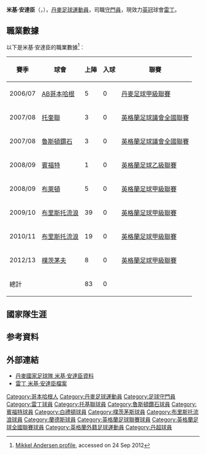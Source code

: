 {{noteTA
|G1=uefa
|T=zh-hans:米克尔·安德森; zh-hk:米基·安達臣;
|1=zh-hans:米克尔·安德森; zh-hk:米基·安達臣;
|2=zh-hans:莫腾·奥尔森;zh-hk:摩頓·奧臣;zh-tw:莫騰·奧爾森;
|3=zh-hans:托奎联; zh-hk:托基聯;
|4=zh-hans:鲁什登钻石; zh-hk:魯斯頓鑽石;
|5=zh-hans:布伦特福德; zh-hk:賓福特;
|6=zh-hans:布莱顿; zh-hk:白禮頓;
}}
{{Infobox Football biography 2
| playername          = 米基·安達臣<br>''Mikkel Andersen''
| image               = Mikkel_Andersen_2017.jpg
| dateofbirth         = {{birth date and age|1988|12|17}}
| cityofbirth         = [[海萊烏|海萊烏]]
| countryofbirth      = [[丹麥|丹麥]]
| height              = {{height|m=1.95}}
| position            = [[守門員|守門員]]
| currentclub         = [[雷丁足球俱乐部|雷丁]]
| clubnumber          = 31
| years1              = 2006-2007
| clubs1              = [[AB哥本哈根|AB哥本哈根]]  
| caps1               = 5   
| goals1              = 0
| years2              = 2007-  
| clubs2              = [[雷丁足球俱乐部|雷丁]]  
| caps2               = 1   
| goals2              = 0
| years3              = 2008      
| clubs3              = →[[托奎联足球俱乐部|托奎联]]  
| caps3               = 3   
| goals3              = 0
| years4              = 2008      
| clubs4              = →[[鲁什登钻石足球俱乐部|魯斯頓鑽石]]  
| caps4               = 3   
| goals4              = 0
| years5              = 2008      
| clubs5              = → [[布伦特福德足球俱乐部|賓福特]]  
| caps5               = 1   
| goals5              = 0
| years6              = 2009      
| clubs6              = → [[布莱顿足球俱乐部|布萊頓]]
| caps6               = 5 
| goals6              = 0
| years7              = 2009-2010
| clubs7              = → [[布里斯托尔流浪者足球俱乐部|布里斯托流浪]]  
| caps7               = 39   
| goals7              = 0
| years8              = 2010-2011
| clubs8              = → [[布里斯托尔流浪者足球俱乐部|布里斯托流浪]]  
| caps8               = 19   
| goals8              = 0
| years8              = 2012
| clubs8              = → [[樸茨茅斯足球俱樂部|樸茨茅斯]]
| caps8               = 18
| years9              = 2013-2014
| clubs9              = → [[兰讷斯足球俱乐部|蘭達斯]]
| caps9               = 10
| goals9              = 0
| nationalyears1      = 2005     
| nationalteam1       = 丹麥U17 
| nationalcaps1       = 2  
| nationalgoals1      = 0
| nationalyears2      = 2006     
| nationalteam2       = 丹麥U18 
| nationalcaps2       = 1  
| nationalgoals2      = 0
| nationalyears3      = 2009
| nationalteam3       = [[丹麥21歲以下國家足球隊|丹麥U21]] 
| nationalcaps3       = 3 
| nationalgoals3      = 0
| pcupdate            = 2014年9月22日 (一) 08:37 (UTC)
| ntupdate            = 2011年7月2日
}}
'''米基·安達臣'''（{{lang-da|'''Mikkel Andersen'''}}，{{bd|1989年|2月1日|catIdx=Andersen, Mikkel}}），[[丹麥|丹麥]][[足球|足球]][[運動員|運動員]]，司職[[守門員|守門員]]，現效力[[英冠|英冠]]球會[[雷丁足球俱乐部|雷丁]]。

==職業數據==
以下是米基·安達臣的職業數據<ref>[http://guardian.touch-line.com/?Lang=0&CTID=11&CPID=83&pStr=Player&PLID=200007&TEID=466 Mikkel Andersen profile], accessed on 24 Sep 2012</ref>︰
{| class="wikitable"
|-
! 賽季 !! 球會 !! 上陣 !! 入球 !! 聯賽  
|-  
| 2006/07 || {{flagicon|Denmark}} [[AB哥本哈根|AB哥本哈根]] || {{0}}{{0}}5 || {{0}}0 || [[丹麥足球甲級聯賽|丹麥足球甲級聯賽]]
|-  
| 2007/08 || {{flagicon|England}} [[托奎聯|托奎聯]] || {{0}}{{0}}3 || {{0}}0 || [[英格蘭足球議會全國聯賽|英格蘭足球議會全國聯賽]]
|-  
| 2007/08 || {{flagicon|England}} [[魯斯頓鑽石|魯斯頓鑽石]] || {{0}}{{0}}3 || {{0}}0 || [[英格蘭足球議會全國聯賽|英格蘭足球議會全國聯賽]]
|-  
| 2008/09 || {{flagicon|England}} [[賓福特足球會|賓福特]] || {{0}}{{0}}1 || {{0}}0 || [[英格蘭足球乙級聯賽|英格蘭足球乙級聯賽]]
|-  
| 2008/09 || {{flagicon|England}} [[布莱顿足球俱乐部|布萊頓]] || {{0}}{{0}}5 || {{0}}0 || [[英格蘭足球甲級聯賽|英格蘭足球甲級聯賽]]
|-  
| 2009/10 || {{flagicon|England}} [[布里斯托流浪|布里斯托流浪]] || {{0}}39 || {{0}}0 || [[英格蘭足球甲級聯賽|英格蘭足球甲級聯賽]]
|-  
| 2010/11 || {{flagicon|England}} [[布里斯托流浪|布里斯托流浪]] || {{0}}19 || {{0}}0 || [[英格蘭足球甲級聯賽|英格蘭足球甲級聯賽]]
|-  
| 2012/13 || {{flagicon|England}} [[朴茨茅斯足球俱乐部|樸茨茅夫]] || {{0}}{{0}}8 || {{0}}0 || [[英格蘭足球甲級聯賽|英格蘭足球甲級聯賽]]
|-  
! colspan=2 |總計 
! 83  
! 0  
!  
|}

== 國家隊生涯 ==


== 参考資料 ==
{{reflist}}

==外部連結==
*[http://www.dbu.dk/landshold/landsholdsdatabasen/LBasePlayerInfo.aspx?playerid=5875 丹麥國家足球隊 米基·安達臣資料] {{Wayback|url=http://www.dbu.dk/landshold/landsholdsdatabasen/LBasePlayerInfo.aspx?playerid=5875 |date=20190818221759 }}
*[https://web.archive.org/web/20110902161143/http://www.readingfc.co.uk/page/ProfilesDetail/0,,10306~38994,00.html 雷丁 米基·安達臣檔案]

{{DEFAULTSORT:Andersen, Mikkel}}
[[Category:哥本哈根人|Category:哥本哈根人]]
[[Category:丹麥足球運動員|Category:丹麥足球運動員]]
[[Category:足球守門員|Category:足球守門員]]
[[Category:雷丁球員|Category:雷丁球員]]
[[Category:托基聯球員|Category:托基聯球員]]
[[Category:魯斯頓鑽石球員|Category:魯斯頓鑽石球員]]
[[Category:賓福特球員|Category:賓福特球員]]
[[Category:白禮頓球員|Category:白禮頓球員]]
[[Category:樸茨茅斯球員|Category:樸茨茅斯球員]]
[[Category:布里斯托流浪球員|Category:布里斯托流浪球員]]
[[Category:蘭德斯球員|Category:蘭德斯球員]]
[[Category:英格蘭足球聯賽球員|Category:英格蘭足球聯賽球員]]
[[Category:英格蘭足球全國聯賽球員|Category:英格蘭足球全國聯賽球員]]
[[Category:英格蘭外籍足球運動員|Category:英格蘭外籍足球運動員]]
[[Category:丹超球員|Category:丹超球員]]